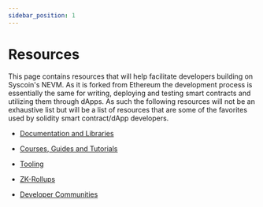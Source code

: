 ```yaml
---
sidebar_position: 1
---
```


# Resources



This page contains resources that will help facilitate developers building on Syscoin's NEVM. As it is forked from Ethereum the development process is essentially the same for writing, deploying and testing smart contracts and utilizing them through dApps. As such the following resources will not be an exhaustive list but will be a list of resources that are some of the favorites used by solidity smart contract/dApp developers.



- [Documentation and Libraries](/docs/dev-resources/nevm/docs-and-libs)
- [Courses, Guides and Tutorials](/docs/dev-resources/nevm/guides-and-tuts)

- [Tooling](/docs/dev-resources/nevm/tooling)

- [ZK-Rollups](/docs/dev-resources/nevm/zk-rollups)

- [Developer Communities](/docs/dev-resources/nevm/communities)
